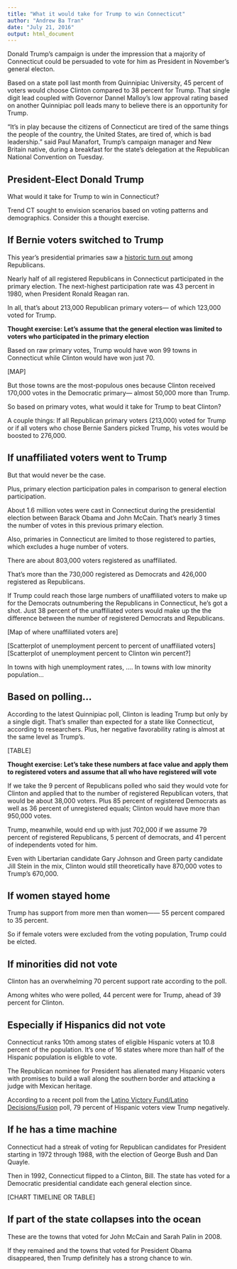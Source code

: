 ```yaml
---
title: "What it would take for Trump to win Connecticut"
author: "Andrew Ba Tran"
date: "July 21, 2016"
output: html_document
---
```


Donald Trump's campaign is under the impression that a majority of Connecticut could be persuaded to vote for him as President in November's general electon.

Based on a state poll last month from Quinnipiac University, 45 percent of voters would choose Clinton compared to 38 percent for Trump. That single digit lead coupled with Governor Dannel Malloy's low approval rating based on another Quinnipiac poll leads many to believe there is an opportunity for Trump.

"It’s in play because the citizens of Connecticut are tired of the same things the people of the country, the United States, are tired of, which is bad leadership." said Paul Manafort, Trump's campaign manager and New Britain native, during a breakfast for the state's delegation at the Republican National Convention on Tuesday.

## President-Elect Donald Trump

What would it take for Trump to win in Connecticut? 

Trend CT sought to envision scenarios based on voting patterns and demographics. Consider this a thought exercise.

## If Bernie voters switched to Trump

This year's presidential primaries saw a [historic turn out](http://trendct.org/2016/06/07/official-numbers-show-historic-turnout-for-ct-presidential-primaries/) among Republicans.

Nearly half of all registered Republicans in Connecticut participated in the primary election. The next-highest participation rate was 43 percent in 1980, when President Ronald Reagan ran.

In all, that's about 213,000 Republican primary voters— of which 123,000 voted for Trump.

**Thought exercise: Let's assume that the general election was limited to voters who participated in the primary election**

Based on raw primary votes, Trump would have won 99 towns in Connecticut while Clinton would have won just 70. 

[MAP]

But those towns are the most-populous ones because Clinton received 170,000 votes in the Democratic primary— almost 50,000 more than Trump.

So based on primary votes, what would it take for Trump to beat Clinton?

A couple things: If all Republican primary voters (213,000) voted for Trump or if all voters who chose Bernie Sanders picked Trump, his votes would be boosted to 276,000. 

## If unaffiliated voters went to Trump

But that would never be the case. 

Plus, primary election participation pales in comparison to general election participation.

About 1.6 million votes were cast in Connecticut during the presidential election between Barack Obama and John McCain. That's nearly 3 times the number of votes in this previous primary election.

Also, primaries in Connecticut are limited to those registered to parties, which excludes a huge number of voters.

There are about 803,000 voters registered as unaffiliated. 

That's more than the 730,000 registered as Democrats and 426,000 registered as Republicans.

If Trump could reach those large numbers of unaffiliated voters to make up for the Democrats outnumbering the Republicans in Connecticut, he's got a shot. Just 38 percent of the unaffiliated voters would make up the the difference between the number of registered Democrats and Republicans.

[Map of where unaffiliated voters are]

[Scatterplot of unemployment percent to percent of unaffiliated voters]
[Scatterplot of unemployment percent to Clinton win percent?]

In towns with high unemployment rates, ....
In towns with low minority population...

## Based on polling...

According to the latest Quinnipiac poll, Clinton is leading Trump but only by a single digit. That's smaller than expected for a state like Connecticut, according to researchers. Plus, her negative favorability rating is almost at the same level as Trump's.

[TABLE]

**Thought exercise: Let's take these numbers at face value and apply them to registered voters and assume that all who have registered will vote**

If we take the 9 percent of Republicans polled who said they would vote for Clinton and applied that to the number of registered Republican voters, that would be about 38,000 voters. Plus 85 percent of registered Democrats as well as 36 percent of unregistered equals; Clinton would have more than 950,000 votes.

Trump, meanwhile, would end up with just 702,000 if we assume 79 percent of registered Republicans, 5 percent of democrats, and 41 percent of independents voted for him.

Even with Libertarian candidate Gary Johnson and Green party candidate Jill Stein in the mix, Clinton would still theoretically have 870,000 votes to Trump's 670,000. 

## If women stayed home

Trump has support from more men than women—— 55 percent compared to 35 percent. 

So if female voters were excluded from the voting population, Trump could be elcted.

## If minorities did not vote

Clinton has an overwhelming 70 percent support rate according to the poll. 

Among whites who were polled, 44 percent were for Trump, ahead of 39 percent for Clinton.

## Especially if Hispanics did not vote

Connecticut ranks 10th among states of eligible Hispanic voters at 10.8 percent of the population. It's one of 16 states where more than half of the Hispanic population is eligble to vote.

The Republican nominee for President has alienated many Hispanic voters with promises to build a wall along the southern border and attacking a judge with Mexican heritage.

According to a recent poll from the [Latino Victory Fund/Latino Decisions/Fusion](http://thehill.com/blogs/ballot-box/presidential-races/288413-poll-most-hispanics-see-trump-unfavorably) poll, 79 percent of Hispanic voters view Trump negatively.

## If he has a time machine

Connecticut had a streak of voting for Republican candidates for President starting in 1972 through 1988, with the election of George Bush and Dan Quayle. 

Then in 1992, Connecticut flipped to a Clinton, Bill. The state has voted for a Democratic presidential candidate each general election since.

[CHART TIMELINE OR TABLE]

## If part of the state collapses into the ocean

These are the towns that voted for John McCain and Sarah Palin in 2008.

If they remained and the towns that voted for President Obama disappeared, then Trump definitely has a strong chance to win.

